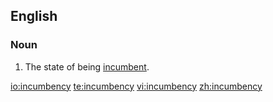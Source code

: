 ==English==

===Noun===
{{en-noun|incumbencies}}

#The state of being [[incumbent]].

[[io:incumbency]]
[[te:incumbency]]
[[vi:incumbency]]
[[zh:incumbency]]